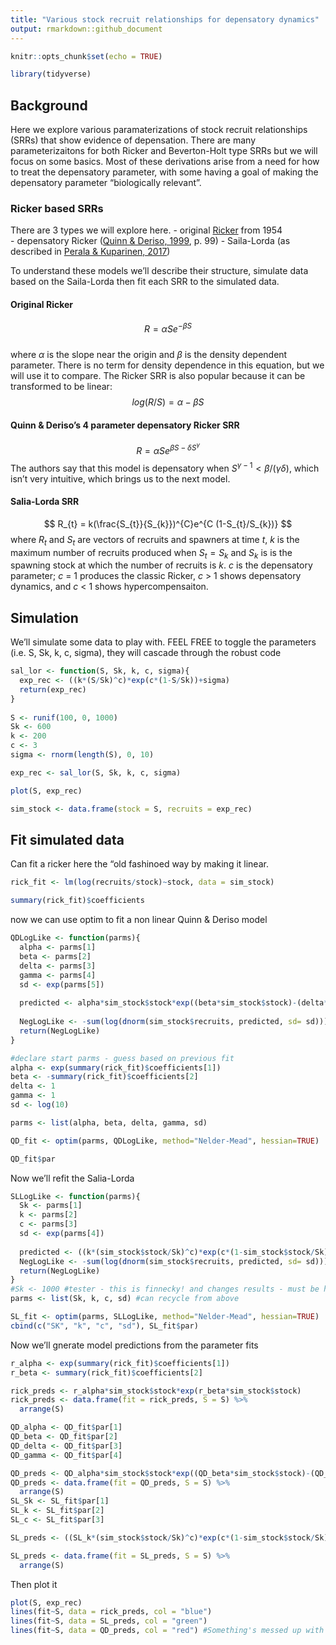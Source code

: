 ```yaml
---
title: "Various stock recruit relationships for depensatory dynamics"
output: rmarkdown::github_document
---
```


```r
knitr::opts_chunk$set(echo = TRUE)
```

```r
library(tidyverse)
```

## Background  
Here we explore various paramaterizations of stock recruit relationships (SRRs) that show evidence of depensation. There are many parameterizaitons for both Ricker and Beverton-Holt type SRRs but we will focus on some basics. Most of these derivations arise from a need for how to treat the depensatory parameter, with some having a goal of making the depensatory parameter "biologically relevant".    

### Ricker based SRRs  
There are 3 types we will explore here. 
- original [Ricker](https://cdnsciencepub.com/doi/10.1139/f54-039) from 1954  
- depensatory Ricker ([Quinn & Deriso, 1999](https://books.google.ca/books/about/Quantitative_Fish_Dynamics.html?id=5FVBj8jnh6sC&redir_esc=y), p. 99)
- Saila-Lorda (as described in [Perala & Kuparinen, 2017](http://dx.doi.org/10.1098/rspb.2017.1284))

To understand these models we'll describe their structure, simulate data based on the Saila-Lorda then fit each SRR to the simulated data.  

#### Original Ricker  
$$ R = \alpha Se^{-\beta S} $$  
where $\alpha$ is the slope near the origin and $\beta$ is the density dependent parameter. There is no term for density dependence in this equation, but we will use it to compare. The Ricker SRR is also popular because it can be transformed to be linear:  
$$ log(R/S) = \alpha - \beta S $$  

#### Quinn & Deriso's 4 parameter depensatory Ricker SRR  
$$ R = \alpha Se^{\beta S - \delta S^{\gamma }} $$
The authors say that this model is depensatory when $S^{\gamma -1} < \beta / (\gamma \delta)$, which isn't very intuitive, which brings us to the next model.    

#### Salia-Lorda SRR  
$$ R_{t} = k(\frac{S_{t}}{S_{k}})^{C}e^{C (1-S_{t}/S_{k})} $$
where $R_{t}$ and $S_{t}$ are vectors of recruits and spawners at time *t*, *k* is the maximum number of recruits produced when $S_{t} = S_{k}$ and $S_{k}$ is is the spawning stock at which the number of recruits is *k*. *c* is the depensatory parameter; *c* = 1 produces the classic Ricker, *c* > 1 shows depensatory dynamics, and *c* < 1 shows hypercompensaiton.  

## Simulation  
We'll simulate some data to play with. FEEL FREE to toggle the parameters (i.e. S, Sk, k, c, sigma), they will cascade through the robust code  

```r
sal_lor <- function(S, Sk, k, c, sigma){
  exp_rec <- ((k*(S/Sk)^c)*exp(c*(1-S/Sk))+sigma)
  return(exp_rec)
}
  
S <- runif(100, 0, 1000)
Sk <- 600
k <- 200
c <- 3
sigma <- rnorm(length(S), 0, 10)

exp_rec <- sal_lor(S, Sk, k, c, sigma)

plot(S, exp_rec)

sim_stock <- data.frame(stock = S, recruits = exp_rec)
```  

## Fit simulated data  
Can fit a ricker here the "old fashinoed way by making it linear.  

```r
rick_fit <- lm(log(recruits/stock)~stock, data = sim_stock)

summary(rick_fit)$coefficients
```

now we can use optim to fit a non linear Quinn & Deriso model  
```r
QDLogLike <- function(parms){
  alpha <- parms[1]
  beta <- parms[2]
  delta <- parms[3]
  gamma <- parms[4]
  sd <- exp(parms[5])
  
  predicted <- alpha*sim_stock$stock*exp((beta*sim_stock$stock)-(delta*sim_stock$stock^gamma))
  
  NegLogLike <- -sum(log(dnorm(sim_stock$recruits, predicted, sd= sd)))
  return(NegLogLike)
}

#declare start parms - guess based on previous fit 
alpha <- exp(summary(rick_fit)$coefficients[1])
beta <- -summary(rick_fit)$coefficients[2]
delta <- 1
gamma <- 1
sd <- log(10)

parms <- list(alpha, beta, delta, gamma, sd)

QD_fit <- optim(parms, QDLogLike, method="Nelder-Mead", hessian=TRUE)

QD_fit$par
```

Now we'll refit the Salia-Lorda  
```r
SLLogLike <- function(parms){
  Sk <- parms[1]
  k <- parms[2]
  c <- parms[3]
  sd <- exp(parms[4])
  
  predicted <- ((k*(sim_stock$stock/Sk)^c)*exp(c*(1-sim_stock$stock/Sk)))  
  NegLogLike <- -sum(log(dnorm(sim_stock$recruits, predicted, sd= sd)))
  return(NegLogLike)
}
#Sk <- 1000 #tester - this is finnecky! and changes results - must be hitting local minima
parms <- list(Sk, k, c, sd) #can recycle from above

SL_fit <- optim(parms, SLLogLike, method="Nelder-Mead", hessian=TRUE)
cbind(c("SK", "k", "c", "sd"), SL_fit$par)
```

Now we'll gnerate model predictions from the parameter fits   
```r
r_alpha <- exp(summary(rick_fit)$coefficients[1])
r_beta <- summary(rick_fit)$coefficients[2]

rick_preds <- r_alpha*sim_stock$stock*exp(r_beta*sim_stock$stock)
rick_preds <- data.frame(fit = rick_preds, S = S) %>%
  arrange(S)

QD_alpha <- QD_fit$par[1]
QD_beta <- QD_fit$par[2]
QD_delta <- QD_fit$par[3]
QD_gamma <- QD_fit$par[4]

QD_preds <- QD_alpha*sim_stock$stock*exp((QD_beta*sim_stock$stock)-(QD_delta*sim_stock$stock^QD_gamma))
QD_preds <- data.frame(fit = QD_preds, S = S) %>%
  arrange(S) 
SL_Sk <- SL_fit$par[1]
SL_k <- SL_fit$par[2]
SL_c <- SL_fit$par[3]

SL_preds <- ((SL_k*(sim_stock$stock/Sk)^c)*exp(c*(1-sim_stock$stock/Sk)))  

SL_preds <- data.frame(fit = SL_preds, S = S) %>%
  arrange(S)
```

Then plot it
```r
plot(S, exp_rec)
lines(fit~S, data = rick_preds, col = "blue")
lines(fit~S, data = SL_preds, col = "green")
lines(fit~S, data = QD_preds, col = "red") #Something's messed up with the QD model!

```